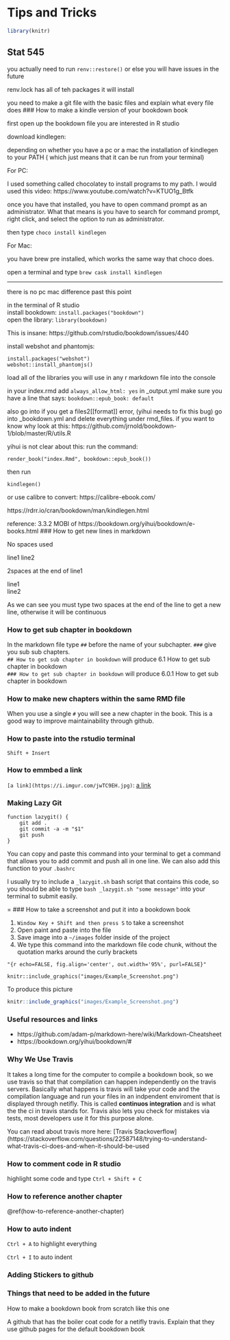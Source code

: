 # Tips and Tricks
```r
library(knitr)
```
## Stat 545

you actually need to run `renv::restore()` or else you will have issues in the future

renv.lock has all of teh packages it will install

you need to make a git file with the basic files and explain what every file does
### How to make a kindle version of your bookdown book

first open up the bookdown file you are interested in R studio

download kindlegen: 

depending on whether you have a pc or a mac
the installation of kindlegen to your PATH ( which just means that it can be run from your terminal)

For PC: 

I used something called chocolatey to install programs to my path. I would used this video: https://www.youtube.com/watch?v=KTUO1g_Btfk

once you have that installed, you have to open command prompt as an administrator. What that means is you have to search for command prompt, right click, and select the option to run as administrator.

then type `choco install kindlegen`

For Mac:

you have brew pre installed, which works the same way that choco does. 

open a terminal and type `brew cask install kindlegen`

-----
there is no pc mac difference past this point

in the terminal of R studio  
install bookdown: `install.packages("bookdown")`  
open the library: `library(bookdown)`

This is insane: https://github.com/rstudio/bookdown/issues/440

install webshot and phantomjs:
```
install.packages("webshot")
webshot::install_phantomjs()
```
load all of the libraries you will use in any r markdown file into the console

in your index.rmd add `always_allow_html: yes`
in _output.yml make sure you have a line that says:
`bookdown::epub_book: default`

also go into if you get a files2[[format]] error, (yihui needs to fix this bug) go into _bookdown.yml and delete everything under rmd_files.
if you want to know why look at this: https://github.com/jrnold/bookdown-1/blob/master/R/utils.R

yihui is not clear about this: 
run the command: 
```
render_book("index.Rmd", bookdown::epub_book())
```
then run
```
kindlegen()
```
or use calibre to convert: https://calibre-ebook.com/
 
 
https://rdrr.io/cran/bookdown/man/kindlegen.html

reference: 3.3.2 MOBI of https://bookdown.org/yihui/bookdown/e-books.html
### How to get new lines in markdown

No spaces used   

line1
line2


2spaces at the end of line1  

line1  
line2

As we can see you must type two spaces at the end of the line to get a new line, otherwise it will be continuous


### How to get sub chapter in bookdown

In the markdown file type `##` before the name of your subchapter. `###` give you sub sub chapters.  
`## How to get sub chapter in bookdown` will produce 6.1 How to get sub chapter in bookdown  
`### How to get sub chapter in bookdown` will produce 6.0.1 How to get sub chapter in bookdown  

### How to make new chapters within the same RMD file

When you use a single `#` you will see a new chapter in the book. This is a good way to improve maintainability through github.

### How to paste into the rstudio terminal

`Shift + Insert`


### How to emmbed a link

`[a link](https://i.imgur.com/jwTC9EH.jpg)`: [a link](https://i.imgur.com/jwTC9EH.jpg)

### Making Lazy Git

```
function lazygit() {
    git add .
    git commit -a -m "$1"
    git push
}
```
You can copy and paste this command into your terminal to get a command that allows you to add commit and push all in one line. We can also add this function to your `.bashrc`

I usually try to include a `_lazygit.sh` bash script that contains this code, so you should be able to type `bash _lazygit.sh "some message"` into your terminal to submit easily.

=
### How to take a screenshot and put it into a bookdown book

1. `Window Key + Shift and then press S` to take a screenshot 
2. Open paint and paste into the file
3. Save image into a `~/images` folder inside of the project
4. We type this command into the markdown file code chunk, without the quotation marks around the curly brackets

```
"{r echo=FALSE, fig.align='center', out.width='95%', purl=FALSE}"

knitr::include_graphics("images/Example_Screenshot.png")
```

To produce this picture

```r
knitr::include_graphics("images/Example_Screenshot.png")
```

### Useful resources and links

- https://github.com/adam-p/markdown-here/wiki/Markdown-Cheatsheet
- https://bookdown.org/yihui/bookdown/#

### Why We Use Travis

It takes a long time for the computer to compile a bookdown book, so we use travis so that that compilation can happen independently on the travis servers. Basically what happens is travis will take your code and the compilation language and run your files in an indpendent enviroment that is displayed through netifly. This is called **continuos integration** and is what the the ci in travis stands for. Travis also lets you check for mistakes via tests, most developers use it for this purpose alone.

You can read about travis more here: [Travis Stackoverflow](https://stackoverflow.com/questions/22587148/trying-to-understand-what-travis-ci-does-and-when-it-should-be-used

### How to comment code in R studio

highlight some code and type `Ctrl + Shift + C` 

### How to reference another chapter

\@ref(how-to-reference-another-chapter)

### How to auto indent

`Ctrl + A` to highlight everything

`Ctrl + I` to auto indent

### Adding Stickers to github

### Things that need to be added in the future
How to make a bookdown book from scratch like this one

A github that has the boiler coat code for a netifly travis. Explain that they use github pages for the default bookdown book


